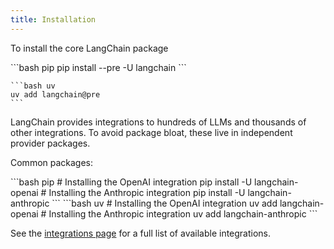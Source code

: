 ```yaml
---
title: Installation
---
```



<AlphaCallout />

To install the core LangChain package

<CodeGroup>
    ```bash pip
    pip install --pre -U langchain
    ```

    ```bash uv
    uv add langchain@pre
    ```
</CodeGroup>




LangChain provides integrations to hundreds of LLMs and thousands of other integrations. To avoid package bloat, these live in independent provider packages.

Common packages:

<CodeGroup>
    ```bash pip
    # Installing the OpenAI integration
    pip install -U langchain-openai
    # Installing the Anthropic integration
    pip install -U langchain-anthropic
    ```
    ```bash uv
    # Installing the OpenAI integration
    uv add langchain-openai
    # Installing the Anthropic integration
    uv add langchain-anthropic
    ```
</CodeGroup>





See the [integrations page](/oss/python/integrations/providers) for a full list of available integrations.

